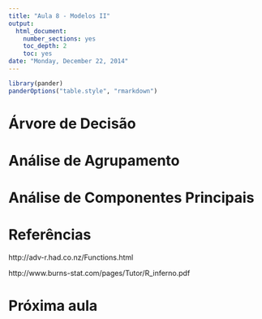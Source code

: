 ```yaml
---
title: "Aula 8 - Modelos II"
output:
  html_document:
    number_sections: yes
    toc_depth: 2
    toc: yes
date: "Monday, December 22, 2014"
---
```


```r
library(pander)
panderOptions("table.style", "rmarkdown")
```

# Árvore de Decisão

# Análise de Agrupamento

# Análise de Componentes Principais

# Referências

http://adv-r.had.co.nz/Functions.html

http://www.burns-stat.com/pages/Tutor/R_inferno.pdf

# Próxima aula
